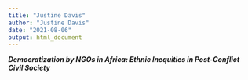 ```yaml
---
title: "Justine Davis"
author: "Justine Davis"
date: "2021-08-06"
output: html_document
---
```


***Democratization by NGOs in Africa: Ethnic Inequities in Post-Conflict Civil Society***
